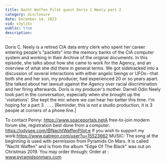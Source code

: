```yaml
---
title: Nacht Waffen Pilot guest Doris C Neely part 2
category: disclosure
date: December 14, 2023
vid: v3ylz5v
public: true
description:
---
```

Doris C. Neely is a retired CIA data entry clerk who spent her career entering people's "packets" into the memory banks of the CIA computer system and working in their Archive of the original documents.
In this episode, she talks about how she came to work for the Agency, and an overview of what she did there in general terms. We got sidetracked into a discussion of several interactions with either angelic beings or UFOs--that both she and her son, my producer, had experienced 20 or so years apart. She talked about her lawsuit against the Agency over racial discrimination and her firing afterwards.
Doris is my producer's mother. Darrell Odin Neely took part in the conversation, especially when she brought up the 'visitations'.
She kept the mic where we can hear her better this time. I'm hoping for a part 3 . . . . [Reminder, this is not a studio production, it is 3 people at corners of a phone line.]

To contact Penny:
https://www.spaceportals.net​​​​​A free-to-join modern forum site, registration best done from a computer.
https://odysee.com/@NachtWaffenPilot:e
If you wish to support my work:https://www.patreon.com/user?u=15523662
MUSIC:
The song at the beginning is used with permission from Pyramids On Mars.
It is called "Nacht Waffen" and is from the album "Edge Of The Black" was out on Christmas 2019.
You may order through:
Order at : www.pyramidsonmars.com
